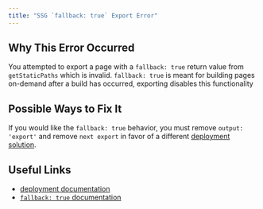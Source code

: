 ```yaml
---
title: "SSG `fallback: true` Export Error"
---
```


## Why This Error Occurred

You attempted to export a page with a `fallback: true` return value from `getStaticPaths` which is invalid. `fallback: true` is meant for building pages on-demand after a build has occurred, exporting disables this functionality

## Possible Ways to Fix It

If you would like the `fallback: true` behavior, you must remove `output: 'export'` and remove `next export` in favor of a different [deployment solution](/docs/pages/building-your-application/deploying).

## Useful Links

- [deployment documentation](/docs/pages/building-your-application/deploying#managed-nextjs-with-vercel)
- [`fallback: true` documentation](/docs/pages/api-reference/functions/get-static-paths#fallback-true)
